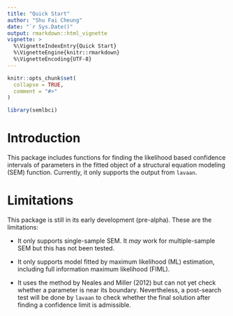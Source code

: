 ```yaml
---
title: "Quick Start"
author: "Shu Fai Cheung"
date: "`r Sys.Date()"
output: rmarkdown::html_vignette
vignette: >
  %\VignetteIndexEntry{Quick Start}
  %\VignetteEngine{knitr::rmarkdown}
  %\VignetteEncoding{UTF-8}
---
```


```r
knitr::opts_chunk$set(
  collapse = TRUE,
  comment = "#>"
)
```

```r
library(semlbci)
```

# Introduction

This package includes functions for finding the likelihood based confidence intervals of parameters in the fitted object of a structural equation modeling (SEM) function. Currently, it only supports the output from `lavaan`.

# Limitations

This package is still in its early development (pre-alpha). These are the limitations:

- It only supports single-sample SEM. It *may* work for multiple-sample SEM but this has not been tested.

- It only supports model fitted by maximum likelihood (ML) estimation, including full information maximum likelihood (FIML).

- It uses the method by Neales and Miller (2012) but can not yet check whether a parameter is near its boundary. Nevertheless, a post-search test will be done by `lavaan` to check whether the final solution after finding a confidence limit is admissible.

